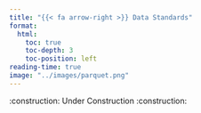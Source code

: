 ```yaml
---
title: "{{< fa arrow-right >}} Data Standards"
format:
  html:
    toc: true
    toc-depth: 3
    toc-position: left
reading-time: true
image: "../images/parquet.png"
---
```


:construction: Under Construction :construction: 
